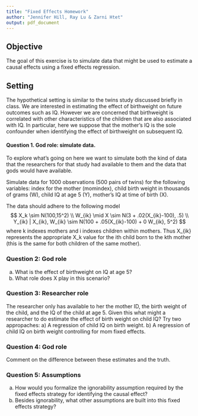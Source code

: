 ```yaml
---
title: "Fixed Effects Homework"
author: "Jennifer Hill, Ray Lu & Zarni Htet"
output: pdf_document
---
```

## Objective 
The goal of this exercise is to simulate data that might be used to estimate a causal effects using a fixed effects regression.

## Setting
The hypothetical setting is similar to the twins study discussed briefly in class.  We are interested in estimating the effect of birthweight on future outcomes such as IQ.  However we are concerned that birthweight is correlated with other characteristics of the children that are also associated with IQ. In particular, here we suppose that the mother's IQ is the sole confounder when identifying the effect of birthweight on subsequent IQ.  

#### Question 1. God role: simulate data.
To explore what's going on here we want to simulate both the kind of data that the researchers for that study had available to them and the data that gods would have available.  

Simulate data for 1000 observations (500 pairs of twins) for the following variables:  index for the mother (momindex), child birth weight in thousands of grams (W), child IQ at age 5 (Y), mother's IQ at time of birth (X). 

The data should adhere to the following model
  $$
  X_k \sim N(100,15^2) \\
  W_{ik} \mid X \sim N(3 + .02(X_{ik}-100), .5) \\
  Y_{ik} | X_{ik}, W_{ik} \sim N(100 + .05(X_{ik}-100) + 0 W_{ik}, 5^2)
  $$
where k indexes mothers and i indexes children within mothers.  Thus X_{ik} represents the appropriate X_k value for the ith child born to the kth mother (this is the same for both children of the same mother).  
 
### Question 2:  God role
  a) What is the effect of birthweight on IQ at age 5?
  b) What role does X play in this scenario?

### Question 3: Researcher role
The researcher only has available to her the mother ID, the birth weight of the child, and the IQ of the child at age 5.  Given this what might a researcher to do estimate the effect of birth weight on child IQ?  Try two appropaches:
 a) A regression of child IQ on birth weight.
 b) A regression of child IQ on birth weight controlling for mom fixed effects.

### Question 4: God role
Comment on the difference between these estimates and the truth.

### Question 5: Assumptions
  a) How would you formalize the ignorability assumption required by the fixed effects strategy for identifying the causal effect?
  b) Besides ignorability, what other assumptions are built into this fixed effects strategy?


 